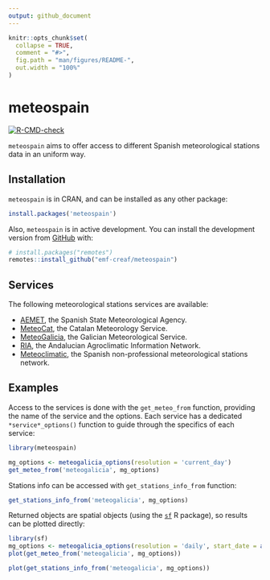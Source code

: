 ```yaml
---
output: github_document
---
```


```r
knitr::opts_chunk$set(
  collapse = TRUE,
  comment = "#>",
  fig.path = "man/figures/README-",
  out.width = "100%"
)
```

# meteospain

[![R-CMD-check](https://github.com/emf-creaf/meteospain/workflows/R-CMD-check/badge.svg)](https://github.com/emf-creaf/meteospain/actions)

`meteospain` aims to offer access to different Spanish meteorological stations data in an uniform way.

## Installation

`meteospain` is in CRAN, and can be installed as any other package:

``` r
install.packages('meteospain')
```

Also, `meteospain` is in active development. You can install the development version from
[GitHub](https://github.com/) with:

``` r
# install.packages("remotes")
remotes::install_github("emf-creaf/meteospain")
```

## Services

The following meteorological stations services are available:

  - [AEMET](https://www.aemet.es/en/portada), the Spanish State Meteorological Agency.
  - [MeteoCat](https://meteo.cat), the Catalan Meteorology Service.
  - [MeteoGalicia](https://www.meteogalicia.gal/web/inicio.action), the Galician Meteorological Service.
  - [RIA](https://www.juntadeandalucia.es/agriculturaypesca/ifapa/riaweb/web/), the Andalucian Agroclimatic
  Information Network.
  - [Meteoclimatic](https://www.meteoclimatic.net/), the Spanish non-professional meteorological stations 
  network.


## Examples

Access to the services is done with the `get_meteo_from` function, providing the name of the service and
the options.
Each service has a dedicated `*service*_options()` function to guide through the specifics of each service:

```r
library(meteospain)

mg_options <- meteogalicia_options(resolution = 'current_day')
get_meteo_from('meteogalicia', mg_options)
```

Stations info can be accessed with `get_stations_info_from` function:

```r
get_stations_info_from('meteogalicia', mg_options)
```

Returned objects are spatial objects (using the [`sf`](https://r-spatial.github.io/sf/) R package),
so results can be plotted directly:

```r
library(sf)
mg_options <- meteogalicia_options(resolution = 'daily', start_date = as.Date('2021-04-25'))
plot(get_meteo_from('meteogalicia', mg_options))

plot(get_stations_info_from('meteogalicia', mg_options))
```

